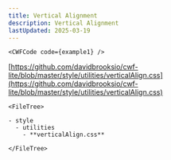 ```yaml
---
title: Vertical Alignment
description: Vertical Alignment
lastUpdated: 2025-03-19
---
```




<Tabs>
  <TabItem label="Overview" icon="puzzle">

    <CWFCode code={example1} />
  </TabItem>
  <TabItem label="Files" icon="list-format">

  [https://github.com/davidbrooksio/cwf-lite/blob/master/style/utilities/verticalAlign.css](https://github.com/davidbrooksio/cwf-lite/blob/master/style/utilities/verticalAlign.css)
  
    <FileTree>

    - style
      - utilities
        - **verticalAlign.css**

    </FileTree>
  </TabItem>
  <TabItem label="Stylesheet" icon="open-book">
    <Code code={cssExample} lang="css" />
  </TabItem>
</Tabs>